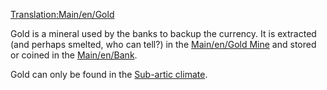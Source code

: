 [[Translation:Main/en/Gold]]
{{en/Cargo|name=Gold
|image=Gold.png
|produced=[[Main/en/Gold Mine]]
|accepted=[[Main/en/Bank]]
}}

Gold is a mineral used by the banks to backup the currency. It is extracted (and perhaps smelted, who can tell?)  in the [[Main/en/Gold Mine]] and stored or coined in the [[Main/en/Bank]].

Gold can only be found in the [[Main/en/Climate#Sub-arctic|Sub-artic climate]].